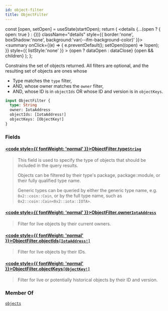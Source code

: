 ```yaml
---
id: object-filter
title: ObjectFilter
---
```









  const [open, setOpen] = useState(startOpen);
  return (
    <details {...(open ? { open: true } : {})} className="details" style={{ border:'none', boxShadow:'none', background:'var(--ifm-background-color)' }}>
      <summary
        onClick={(e) => {
          e.preventDefault();
          setOpen((open) => !open);
        }}
        style={{ listStyle:'none' }}
      >
      {open ? dataOpen : dataClose}
      </summary>
      {open && children}
    </details>
  );
};








Constrains the set of objects returned. All filters are optional, and the resulting set of
objects are ones whose

- Type matches the `type` filter,
- AND, whose owner matches the `owner` filter,
- AND, whose ID is in `objectIds` OR whose ID and version is in `objectKeys`.


```graphql
input ObjectFilter {
  type: String
  owner: IotaAddress
  objectIds: [IotaAddress!]
  objectKeys: [ObjectKey!]
}
```




### Fields

#### [<code style={{ fontWeight: 'normal' }}>ObjectFilter.<b>type</b></code>](#)<Bullet />[`String`](/references/iota-api/iota-graphql/reference/types/scalars/string) <Badge class="badge badge--secondary" text="scalar"/> 
> 
> 
> This field is used to specify the type of objects that should be included in the query
> results.
> 
> Objects can be filtered by their type's package, package::module, or their fully qualified
> type name.
> 
> Generic types can be queried by either the generic type name, e.g. `0x2::coin::Coin`, or by
> the full type name, such as `0x2::coin::Coin<0x2::iota::IOTA>`.
> 

#### [<code style={{ fontWeight: 'normal' }}>ObjectFilter.<b>owner</b></code>](#)<Bullet />[`IotaAddress`](/references/iota-api/iota-graphql/reference/types/scalars/iota-address) <Badge class="badge badge--secondary" text="scalar"/> 
> 
> 
> Filter for live objects by their current owners.
> 

#### [<code style={{ fontWeight: 'normal' }}>ObjectFilter.<b>objectIds</b></code>](#)<Bullet />[`[IotaAddress!]`](/references/iota-api/iota-graphql/reference/types/scalars/iota-address) <Badge class="badge badge--secondary" text="list"/> <Badge class="badge badge--secondary" text="scalar"/> 
> 
> 
> Filter for live objects by their IDs.
> 

#### [<code style={{ fontWeight: 'normal' }}>ObjectFilter.<b>objectKeys</b></code>](#)<Bullet />[`[ObjectKey!]`](/references/iota-api/iota-graphql/reference/types/inputs/object-key) <Badge class="badge badge--secondary" text="list"/> <Badge class="badge badge--secondary" text="input"/> 
> 
> 
> Filter for live or potentially historical objects by their ID and version.
> 





### Member Of

[`objects`](/references/iota-api/iota-graphql/reference/api/queries/objects)  <Badge class="badge badge--secondary" text="query"/>

